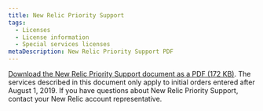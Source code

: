 ```yaml
---
title: New Relic Priority Support
tags:
  - Licenses
  - License information
  - Special services licenses
metaDescription: New Relic Priority Support PDF
---
```


[Download the New Relic Priority Support document as a PDF (172 KB)](priority-support-price-list-08012019-final-v3.pdf). The services described in this document only apply to initial orders entered after August 1, 2019. If you have questions about New Relic Priority Support, contact your New Relic account representative.
